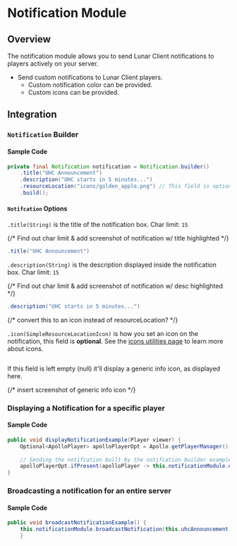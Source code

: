 # Notification Module

## Overview

The notification module allows you to send Lunar Client notifications to players actively on your server.

- Send custom notifications to Lunar Client players.
  - Custom notification color can be provided.
  - Custom icons can be provided.

## Integration

### `Notification` Builder

#### Sample Code

```java
private final Notification notification = Notification.builder()
    .title("UHC Announcement")
    .description("UHC starts in 5 minutes...")
    .resourceLocation("icons/golden_apple.png") // This field is optional
    .build();
```

#### `Notifcation` Options


`.title(String)` is the title of the notification box. Char limit: `15`

{/* Find out char limit & add screenshot of notification w/ title highlighted */}

```java
.title("UHC Announcement")
```

`.description(String)` is the description displayed inside the notification box. Char limit: `15`

{/* Find out char limit & add screenshot of notification w/ desc highlighted */}

```java
.description("UHC starts in 5 minutes...")
```

{/* convert this to an icon instead of resourceLocation? */}

`.icon(SimpleResourceLocationIcon)` is how you set an icon on the notification, this field is **optional**. See the [icons utilities page](/apollo/developers/utilities/icons) to learn more about icons.

```java

```

If this field is left empty (null) it'll display a generic info icon, as displayed here.

{/* insert screenshot of generic info icon */}

### Displaying a Notification for a specific player

#### Sample Code

```java
public void displayNotificationExample(Player viewer) {
    Optional<ApolloPlayer> apolloPlayerOpt = Apollo.getPlayerManager().getPlayer(viewer.getUniqueId());
    
    // Sending the notifcation built by the notifcation builder example above, "uhcAnnouncement", to the player.
    apolloPlayerOpt.ifPresent(apolloPlayer -> this.notificationModule.displayNotification(apolloPlayer, this.uhcAnnouncement));
}
```

### Broadcasting a notification for an entire server

#### Sample Code

```java
public void broadcastNotificationExample() {
    this.notificationModule.broadcastNotification(this.uhcAnnouncement);
    }
```
